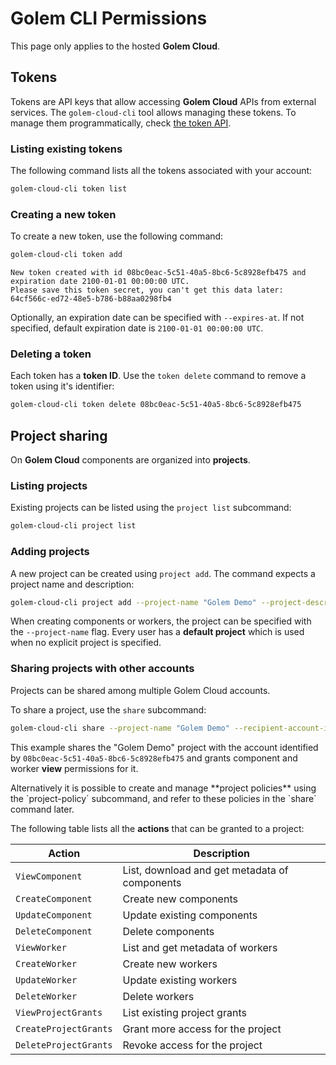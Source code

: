 
# Golem CLI Permissions

<Callout type="info">This page only applies to the hosted **Golem Cloud**.</Callout>

## Tokens

Tokens are API keys that allow accessing **Golem Cloud** APIs from external services. The `golem-cloud-cli` tool allows managing these tokens.
To manage them programmatically, check [the token API](/docs/rest-api/cloud-rest-api/token).

### Listing existing tokens

The following command lists all the tokens associated with your account:

```bash filename="Terminal" copy
golem-cloud-cli token list
```

### Creating a new token

To create a new token, use the following command:

```bash filename="Terminal" copy
golem-cloud-cli token add
```

```
New token created with id 08bc0eac-5c51-40a5-8bc6-5c8928efb475 and expiration date 2100-01-01 00:00:00 UTC.
Please save this token secret, you can't get this data later:
64cf566c-ed72-48e5-b786-b88aa0298fb4
```

Optionally, an expiration date can be specified with `--expires-at`. If not specified, default expiration date is `2100-01-01 00:00:00 UTC`.

### Deleting a token

Each token has a **token ID**. Use the `token delete` command to remove a token using it's identifier:

```bash filename="Terminal" copy
golem-cloud-cli token delete 08bc0eac-5c51-40a5-8bc6-5c8928efb475
```

## Project sharing

On **Golem Cloud** components are organized into **projects**.

### Listing projects

Existing projects can be listed using the `project list` subcommand:

```bash filename="Terminal" copy
golem-cloud-cli project list
```

### Adding projects

A new project can be created using `project add`. The command expects a project name and description:

```bash filename="Terminal" copy
golem-cloud-cli project add --project-name "Golem Demo" --project-description "A new project for demonstrating the project feature"
```

When creating components or workers, the project can be specified with the `--project-name` flag. Every user has a **default project** which is used when no explicit project is specified.

### Sharing projects with other accounts

Projects can be shared among multiple Golem Cloud accounts.

To share a project, use the `share` subcommand:

```bash filename="Terminal" copy
golem-cloud-cli share --project-name "Golem Demo" --recipient-account-id 08bc0eac-5c51-40a5-8bc6-5c8928efb475 --project-actions ViewWorker --project-actions ViewComponent
```

This example shares the "Golem Demo" project with the account identified by `08bc0eac-5c51-40a5-8bc6-5c8928efb475` and grants component and worker **view** permissions for it.

<Callout>
  Alternatively it is possible to create and manage **project policies** using the `project-policy`
  subcommand, and refer to these policies in the `share` command later.
</Callout>

The following table lists all the **actions** that can be granted to a project:

| Action                | Description                                   |
| --------------------- | --------------------------------------------- |
| `ViewComponent`       | List, download and get metadata of components |
| `CreateComponent`     | Create new components                         |
| `UpdateComponent`     | Update existing components                    |
| `DeleteComponent`     | Delete components                             |
| `ViewWorker`          | List and get metadata of workers              |
| `CreateWorker`        | Create new workers                            |
| `UpdateWorker`        | Update existing workers                       |
| `DeleteWorker`        | Delete workers                                |
| `ViewProjectGrants`   | List existing project grants                  |
| `CreateProjectGrants` | Grant more access for the project             |
| `DeleteProjectGrants` | Revoke access for the project                 |
